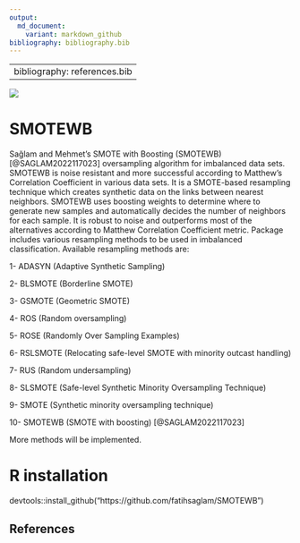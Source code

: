 ```yaml
---
output:
  md_document:
    variant: markdown_github
bibliography: bibliography.bib
---
```


---
bibliography: references.bib
---

[![](https://cranlogs.r-pkg.org/badges/SMOTEWB)](https://cran.r-project.org/package=SMOTEWB)

# SMOTEWB

Sağlam and Mehmet's SMOTE with Boosting (SMOTEWB) [@SAGLAM2022117023] oversampling algorithm for imbalanced data sets. SMOTEWB is noise resistant and more successful according to Matthew's
Correlation Coefficient in various data sets. It is a
SMOTE-based resampling technique which creates synthetic data on the links 
between nearest neighbors. SMOTEWB uses boosting weights to determine where
to generate new samples and automatically decides the number of neighbors 
for each sample. It is robust to noise and outperforms most of the 
alternatives according to Matthew Correlation Coefficient metric. Package includes
various resampling methods to be used in imbalanced classification. Available resampling
methods are: 

1- ADASYN (Adaptive Synthetic Sampling)

2- BLSMOTE (Borderline SMOTE)

3- GSMOTE (Geometric SMOTE)

4- ROS (Random oversampling)

5- ROSE (Randomly Over Sampling Examples)

6- RSLSMOTE (Relocating safe-level SMOTE with minority outcast handling)

7- RUS (Random undersampling)

8- SLSMOTE (Safe-level Synthetic Minority Oversampling Technique)

9- SMOTE (Synthetic minority oversampling technique)

10- SMOTEWB (SMOTE with boosting) [@SAGLAM2022117023]

More methods will be implemented.

# R installation
devtools::install_github("https://github.com/fatihsaglam/SMOTEWB")

## References


